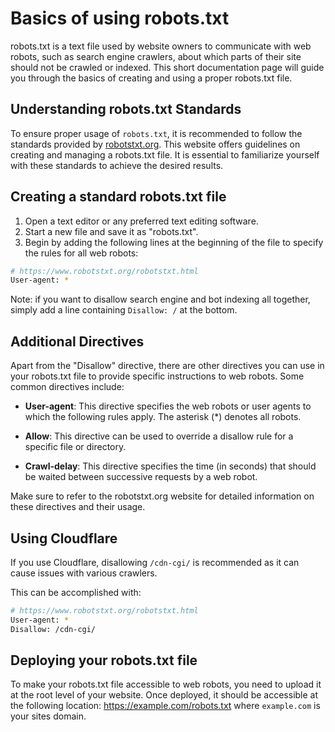 # Basics of using robots.txt

robots.txt is a text file used by website owners to communicate with web robots, such as search engine crawlers, about which parts of their site should not be crawled or indexed. This short documentation page will guide you through the basics of creating and using a proper robots.txt file.

## Understanding robots.txt Standards
To ensure proper usage of `robots.txt`, it is recommended to follow the standards provided by [robotstxt.org](https://www.robotstxt.org/robotstxt.html). This website offers guidelines on creating and managing a robots.txt file. It is essential to familiarize yourself with these standards to achieve the desired results.


## Creating a standard robots.txt file
1) Open a text editor or any preferred text editing software.
2) Start a new file and save it as "robots.txt".
3) Begin by adding the following lines at the beginning of the file to specify the rules for all web robots:
```bash
# https://www.robotstxt.org/robotstxt.html
User-agent: *
```
Note: if you want to disallow search engine and bot indexing all together, simply add a line containing `Disallow: /` at the bottom.

## Additional Directives
Apart from the "Disallow" directive, there are other directives you can use in your robots.txt file to provide specific instructions to web robots. Some common directives include:

* **User-agent**: This directive specifies the web robots or user agents to which the following rules apply. The asterisk (*) denotes all robots.

* **Allow**: This directive can be used to override a disallow rule for a specific file or directory.

* **Crawl-delay**: This directive specifies the time (in seconds) that should be waited between successive requests by a web robot.

Make sure to refer to the robotstxt.org website for detailed information on these directives and their usage.

## Using Cloudflare

If you use Cloudflare, disallowing `/cdn-cgi/` is recommended as it can cause issues with various crawlers.

This can be accomplished with:
```bash
# https://www.robotstxt.org/robotstxt.html
User-agent: *
Disallow: /cdn-cgi/
```

## Deploying your robots.txt file
To make your robots.txt file accessible to web robots, you need to upload it at the root level of your website. Once deployed, it should be accessible at the following location: https://example.com/robots.txt where `example.com` is your sites domain.
